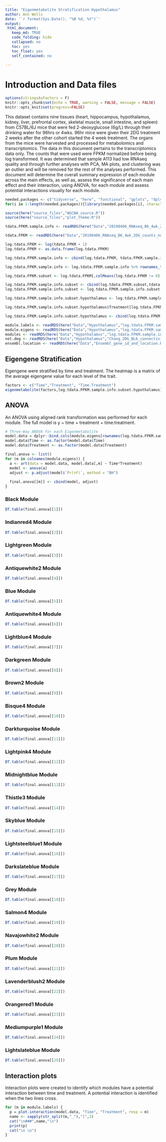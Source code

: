 ```yaml
---
title: "Eigenmetabolite Stratification Hypothalamus"
author: Ann Wells
date: '`r format(Sys.Date(), "%B %d, %Y")`'
output:
 html_document:
   keep_md: TRUE
   code_folding: hide
   collapsed: no
   toc: yes
   toc_float: yes
   self_contained: no
   
---
```


# Introduction and Data files

```r
options(stringsAsFactors = F)
knitr::opts_chunk$set(echo = TRUE, warning = FALSE, message = FALSE)
knitr::opts_knit$set(progress=FALSE)
```

This dataset contains nine tissues (heart, hippocampus, hypothalamus, kidney, liver, prefrontal cortex, skeletal muscle, small intestine, and spleen) from C57BL/6J mice that were fed 2-deoxyglucose (6g/L) through their drinking water for 96hrs or 4wks. 96hr mice were given their 2DG treatment 2 weeks after the other cohort started the 4 week treatment. The organs from the mice were harvested and processed for metabolomics and transcriptomics. The data in this document pertains to the transcriptomics data only. The counts that were used were FPKM normalized before being log transformed. It was determined that sample A113 had low RNAseq quality and through further analyses with PCA, MA plots, and clustering was an outlier and will be removed for the rest of the analyses performed. This document will determine the overall summary expression of each module across the main effects, as well as, assess the significance of each main effect and their interaction, using ANOVA, for each module and assess potential interactions visually for each module. 

```r
needed.packages <- c("tidyverse", "here", "functional", "gplots", "dplyr", "GeneOverlap", "R.utils", "reshape2","magrittr","data.table", "RColorBrewer","preprocessCore", "ARTool","emmeans", "phia", "gProfileR", "WGCNA","plotly", "pheatmap","pander", "kableExtra")
for(i in 1:length(needed.packages)){library(needed.packages[i], character.only = TRUE)}

source(here("source_files","WGCNA_source.R"))
source(here("source_files","plot_theme.R"))
```

```r
tdata.FPKM.sample.info <- readRDS(here("Data","20190406_RNAseq_B6_4wk_2DG_counts_phenotypes.RData"))

tdata.FPKM <- readRDS(here("Data","20190406_RNAseq_B6_4wk_2DG_counts_numeric.RData"))

log.tdata.FPKM <- log(tdata.FPKM + 1)
log.tdata.FPKM <- as.data.frame(log.tdata.FPKM)

log.tdata.FPKM.sample.info <- cbind(log.tdata.FPKM, tdata.FPKM.sample.info[,27238:27240])

log.tdata.FPKM.sample.info <- log.tdata.FPKM.sample.info %>% rownames_to_column() %>% filter(rowname != "A113") %>% column_to_rownames()

log.tdata.FPKM.subset <- log.tdata.FPKM[,colMeans(log.tdata.FPKM != 0) > 0.5] 

log.tdata.FPKM.sample.info.subset <- cbind(log.tdata.FPKM.subset,tdata.FPKM.sample.info[,27238:27240])
log.tdata.FPKM.sample.info.subset <- log.tdata.FPKM.sample.info.subset %>% rownames_to_column() %>% filter(rowname != "A113") %>% column_to_rownames()

log.tdata.FPKM.sample.info.subset.hypothalamus <- log.tdata.FPKM.sample.info.subset %>% rownames_to_column() %>% filter(Tissue == "Hypothanamus") %>% column_to_rownames()

log.tdata.FPKM.sample.info.subset.hypothalamus$Treatment[log.tdata.FPKM.sample.info.subset.hypothalamus$Treatment=="None"] <- "Control"

log.tdata.FPKM.sample.info.subset.hypothalamus <- cbind(log.tdata.FPKM.sample.info.subset.hypothalamus, Time.Treatment = paste(log.tdata.FPKM.sample.info.subset.hypothalamus$Time, log.tdata.FPKM.sample.info.subset.hypothalamus$Treatment))

module.labels <- readRDS(here("Data","Hypothalamus","log.tdata.FPKM.sample.info.subset.hypothalamus.WGCNA.module.labels.RData"))
module.eigens <- readRDS(here("Data","Hypothalamus","log.tdata.FPKM.sample.info.subset.hypothalamus.WGCNA.module.eigens.RData"))
modules <- readRDS(here("Data","Hypothalamus","log.tdata.FPKM.sample.info.subset.hypothalamus.WGCNA.module.membership.RData"))
net.deg <- readRDS(here("Data","Hypothalamus","Chang_2DG_BL6_connectivity_hypothalamus.RData"))
ensembl.location <- readRDS(here("Data","Ensembl_gene_id_and_location.RData"))
```

## Eigengene Stratification {.tabset .tabset-fade .tabset-pills}

Eigengene were stratified by time and treatment. The heatmap is a matrix of the average eigengene value for each level of the trait.

```r
factors <- c("Time","Treatment", "Time.Treatment")
eigenmetabolite(factors,log.tdata.FPKM.sample.info.subset.hypothalamus)
```

## ANOVA {.tabset .tabset-fade .tabset-pills}
An ANOVA using aligned rank transformation was performed for each module. The full model is y ~ time + treatment + time:treatment.

```r
# Three-Way ANOVA for each Eigenmetabolite
model.data = dplyr::bind_cols(module.eigens[rownames(log.tdata.FPKM.sample.info.subset.hypothalamus),], log.tdata.FPKM.sample.info.subset.hypothalamus[,c("Time","Treatment")])
model.data$Time <- as.factor(model.data$Time)
model.data$Treatment <- as.factor(model.data$Treatment)

final.anova <- list()
for (m in colnames(module.eigens)) {
  a <- art(data = model.data, model.data[,m] ~ Time*Treatment)
  model <- anova(a)
  adjust <- p.adjust(model$`Pr(>F)`, method = "BH")
  
  final.anova[[m]] <- cbind(model, adjust)
}
```

### Black Module
```r
DT.table(final.anova[[1]])
```

### Indianred4 Module
```r
DT.table(final.anova[[2]])
```

### Lightgreen Module
```r
DT.table(final.anova[[3]])
```

### Antiquewhite2 Module
```r
DT.table(final.anova[[4]])
```

### Blue Module
```r
DT.table(final.anova[[5]])
```

### Antiquewhite4 Module
```r
DT.table(final.anova[[6]])
```

### Lightblue4 Module
```r
DT.table(final.anova[[7]])
```

### Darkgreen Module
```r
DT.table(final.anova[[8]])
```

### Brown2 Module
```r
DT.table(final.anova[[9]])
```

### Bisque4 Module
```r
DT.table(final.anova[[10]])
```

### Darkturquoise Module
```r
DT.table(final.anova[[11]])
```

### Lightpink4 Module
```r
DT.table(final.anova[[12]])
```

### Midnightblue Module
```r
DT.table(final.anova[[13]])
```

### Thistle3 Module
```r
DT.table(final.anova[[14]])
```

### Skyblue Module
```r
DT.table(final.anova[[15]])
```

### Lightsteelblue1 Module
```r
DT.table(final.anova[[16]])
```

### Darkslateblue Module
```r
DT.table(final.anova[[17]])
```

### Grey Module
```r
DT.table(final.anova[[18]])
```

### Salmon4 Module
```r
DT.table(final.anova[[19]])
```

### Navajowhite2 Module
```r
DT.table(final.anova[[20]])
```

### Plum Module
```r
DT.table(final.anova[[21]])
```

### Lavenderblush2 Module
```r
DT.table(final.anova[[22]])
```

### Orangered1 Module
```r
DT.table(final.anova[[23]])
```

### Mediumpurple1 Module
```r
DT.table(final.anova[[24]])
```

### Lightslateblue Module
```r
DT.table(final.anova[[25]])
```

## Interaction plots {.tabset .tabset-fade .tabset-pills}
Interaction plots were created to identify which modules have a potential interaction between time and treatment. A potential interaction is identified when the two lines cross.

```r
for (m in module.labels) {
  p = plot.interaction(model.data, "Time", "Treatment", resp = m)
  name <- sapply(str_split(m,"_"),"[",2)
  cat("\n###",name,"\n")
  print(p)
  cat("\n \n")
}
```
